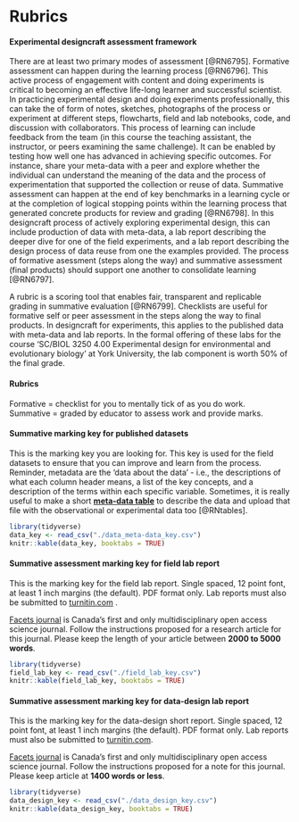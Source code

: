 # Rubrics {#rubrics}

#### Experimental designcraft assessment framework {-} 
There are at least two primary modes of assessment [@RN6795]. Formative assessment can happen during the learning process [@RN6796]. This active process of engagement with content and doing experiments is critical to becoming an effective life-long learner and successful scientist. In practicing experimental design and doing experiments professionally, this can take the of form of notes, sketches, photographs of the process or experiment at different steps, flowcharts, field and lab notebooks, code, and discussion with collaborators. This process of learning can include feedback from the team (in this course the teaching assistant, the instructor, or peers examining the same challenge). It can be enabled by testing how well one has advanced in achieving specific outcomes. For instance, share your meta-data with a peer and explore whether the individual can understand the meaning of the data and the process of experimentation that supported the collection or reuse of data. Summative assessment can happen at the end of key benchmarks in a learning cycle or at the completion of logical stopping points within the learning process that generated concrete products for review and grading [@RN6798]. In this designcraft process of actively exploring experimental design, this can include production of data with meta-data, a lab report describing the deeper dive for one of the field experiments, and a lab report describing the design process of data reuse from one the examples provided. The process of formative asessment (steps along the way) and summative assessment (final products) should support one another to consolidate learning [@RN6797].  

A rubric is a scoring tool that enables fair, transparent and replicable grading in summative evaluation [@RN6799]. Checklists are useful for formative self or peer assessment in the steps along the way to final products. In designcraft for experiments, this applies to the published data with meta-data and lab reports. In the formal offering of these labs for the course 'SC/BIOL 3250 4.00 Experimental design for environmental and evolutionary biology' at York University, the lab component is worth 50% of the final grade.

#### Rubrics {-}  
Formative = checklist for you to mentally tick of as you do work.  
Summative = graded by educator to assess work and provide marks.  


#### Summative marking key for published datasets {-} 
This is the marking key you are looking for. This  key is used for the field datasets to ensure that you can improve and learn from the process. Reminder, metadata are the 'data about the data' - i.e., the descriptions of what each column header means, a list of the key concepts, and a description of the terms within each specific variable. Sometimes, it is really useful to make a short [**meta-data table**](https://onlinelibrary.wiley.com/doi/full/10.1002/ece3.9245) to describe the data and upload that file with the observational or experimental data too [@RNtables].   

```r
library(tidyverse)
data_key <- read_csv("./data_meta-data_key.csv")
knitr::kable(data_key, booktabs = TRUE)

```

#### Summative assessment marking key for field lab report {-}  
This is the marking key for the field lab report. Single spaced, 12 point font, at least 1 inch margins (the default). PDF format only. Lab reports must also be submitted to [turnitin.com](https://www.turnitin.com) .

[Facets journal](https://www.facetsjournal.com/for-authors/instructions-to-authors) is Canada’s first and only multidisciplinary open access science journal. Follow the instructions proposed for a research article for this journal. Please keep the length of your article between **2000 to 5000 words**.  

```r
library(tidyverse)
field_lab_key <- read_csv("./field_lab_key.csv")
knitr::kable(field_lab_key, booktabs = TRUE)

```




#### Summative assessment marking key for data-design lab report {-}  
This is the marking key for the data-design short report. Single spaced, 12 point font, at least 1 inch margins (the default). PDF format only. Lab reports must also be submitted to [turnitin.com](https://www.turnitin.com).

[Facets journal](https://www.facetsjournal.com/for-authors/instructions-to-authors) is Canada’s first and only multidisciplinary open access science journal. Follow the instructions proposed for a note for this journal. Please keep article at **1400 words or less**. 

```r
library(tidyverse)
data_design_key <- read_csv("./data_design_key.csv")
knitr::kable(data_design_key, booktabs = TRUE)

```





